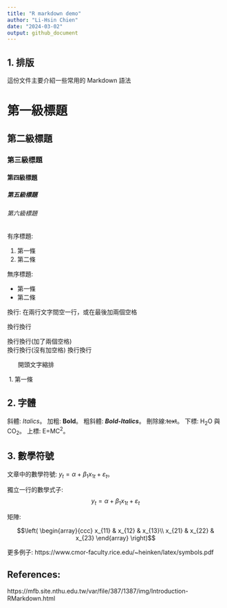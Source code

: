 ```yaml
---
title: "R markdown demo"
author: "Li-Hsin Chien"
date: "2024-03-02"
output: github_document
---
```


## 1. 排版

這份文件主要介紹一些常用的 Markdown 語法

# 第一級標題

## 第二級標題

### 第三級標題

#### 第四級標題

##### 第五級標題

###### 第六級標題

有序標題:

1. 第一條
2. 第二條

無序標題:

* 第一條
* 第二條

換行: 在兩行文字間空一行，或在最後加兩個空格

換行換行

換行換行(加了兩個空格)  
換行換行(沒有加空格)
換行換行

&ensp;&ensp;&ensp;
開頭文字縮排

&nbsp;1. 第一條

## 2. 字體

斜體: *Italics*。
加粗: **Bold**。 
粗斜體: ***Bold-Italics***。
刪除線:~~text~~。 
下標: H~2~O 與 CO~2~。
上標: E=MC^2^。

## 3. 數學符號

文章中的數學符號: $y_{t} = \alpha + \beta_1 x_{1t}+ \varepsilon_t$。

獨立一行的數學式子: $$y_{t} = \alpha + \beta_1 x_{1t}+ \varepsilon_t$$

矩陣:

$$\left(
\begin{array}{ccc}
x_{11} & x_{12} & x_{13}\\
x_{21} & x_{22} & x_{23}
\end{array}
\right)$$

更多例子: https://www.cmor-faculty.rice.edu/~heinken/latex/symbols.pdf

## References:  
https://mfb.site.nthu.edu.tw/var/file/387/1387/img/Introduction-RMarkdown.html